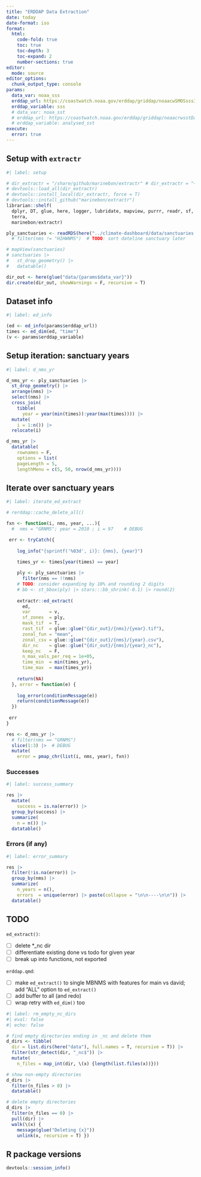 ```yaml
---
title: "ERDDAP Data Extraction"
date: today
date-format: iso
format:
  html:
    code-fold: true
    toc: true
    toc-depth: 3
    toc-expand: 2
    number-sections: true
editor: 
  mode: source
editor_options: 
  chunk_output_type: console
params:
  data_var: noaa_sss
  erddap_url: https://coastwatch.noaa.gov/erddap/griddap/noaacwSMOSsss3day.html
  erddap_variable: sss
  # data_var: noaa_sst
  # erddap_url: https://coastwatch.noaa.gov/erddap/griddap/noaacrwsstDaily.html
  # erddap_variable: analysed_sst
execute: 
  error: true
---
```


## Setup with `extractr`

```r
#| label: setup

# dir_extractr = "/share/github/marinebon/extractr" # dir_extractr = "~/Github/marinebon/extractr"
# devtools::load_all(dir_extractr)
# devtools::install_local(dir_extractr, force = T)
# devtools::install_github("marinebon/extractr")
librarian::shelf(
  dplyr, DT, glue, here, logger, lubridate, mapview, purrr, readr, sf, stringr,
  terra,
  marinebon/extractr)

ply_sanctuaries <- readRDS(here("../climate-dashboard/data/sanctuaries.rds")) # |> 
  # filter(nms != "HIHWNMS")  # TODO: sort dateline sanctuary later

# mapView(sanctuaries)
# sanctuaries |>
#   st_drop_geometry() |>
#   datatable()

dir_out <- here(glue("data/{params$data_var}"))
dir.create(dir_out, showWarnings = F, recursive = T)
```

## Dataset info

```r
#| label: ed_info

(ed <- ed_info(params$erddap_url))
times <- ed_dim(ed, "time")
(v <- params$erddap_variable)
```

## Setup iteration: sanctuary years

```r
#| label: d_nms_yr

d_nms_yr <- ply_sanctuaries |> 
  st_drop_geometry() |> 
  arrange(nms) |> 
  select(nms) |> 
  cross_join(
    tibble(
      year = year(min(times)):year(max(times)))) |> 
  mutate(
    i = 1:n()) |> 
  relocate(i)

d_nms_yr |> 
  datatable(
    rownames = F,
    options = list(
    pageLength = 5,
    lengthMenu = c(5, 50, nrow(d_nms_yr))))
```

## Iterate over sanctuary years

```r
#| label: iterate_ed_extract

# rerddap::cache_delete_all()

fxn <- function(i, nms, year, ...){
  #  nms = "GRNMS"; year = 2010 ; i = 97    # DEBUG

 err <- tryCatch({
    
    log_info("{sprintf('%03d', i)}: {nms}, {year}")

    times_yr <- times[year(times) == year]
    
    ply <- ply_sanctuaries |>
      filter(nms == !!nms)
    # TODO: consider expanding by 10% and rounding 2 digits
    # bb <- st_bbox(ply) |> stars:::bb_shrink(-0.1) |> round(2)
    
    extractr::ed_extract(
      ed,
      var       = v,
      sf_zones  = ply,
      mask_tif  = T,
      rast_tif  = glue::glue("{dir_out}/{nms}/{year}.tif"),
      zonal_fun = "mean",
      zonal_csv = glue::glue("{dir_out}/{nms}/{year}.csv"),
      dir_nc    = glue::glue("{dir_out}/{nms}/{year}_nc"),
      keep_nc   = F,
      n_max_vals_per_req = 1e+05,
      time_min  = min(times_yr),
      time_max  = max(times_yr))
    
    return(NA)
  }, error = function(e) {
    
    log_error(conditionMessage(e))
    return(conditionMessage(e))
  })
 
 err
} 

res <- d_nms_yr |> 
  # filter(nms == "GRNMS")
  slice(1:3) |>  # DEBUG
  mutate(
    error = pmap_chr(list(i, nms, year), fxn))
```

### Successes

```r
#| label: success_summary

res |> 
  mutate(
    success = is.na(error)) |> 
  group_by(success) |> 
  summarize(
    n = n()) |> 
  datatable()
```

### Errors (if any)

```r
#| label: error_summary

res |> 
  filter(!is.na(error)) |> 
  group_by(nms) |> 
  summarize(
    n_years = n(),
    errors  = unique(error) |> paste(collapse = "\n\n----\n\n")) |> 
  datatable()
```

## TODO

`ed_extract()`:

- [ ] delete *_nc dir
- [ ] differentiate existing done vs todo for given year
- [ ] break up into functions, not exported

`erddap.qmd`:

- [ ] make `ed_extract()` to single MBNMS with features for main vs david; add "ALL" option to `ed_extract()`
- [ ] add buffer to all (and redo)
- [ ] wrap retry with `ed_dim()` too

```r
#| label: rm_empty_nc_dirs
#| eval: false
#| echo: false

# find empty directories ending in _nc and delete them
d_dirs <- tibble(
  dir = list.dirs(here("data"), full.names = T, recursive = T)) |> 
  filter(str_detect(dir, "_nc$")) |> 
  mutate(
    n_files = map_int(dir, \(x) {length(list.files(x))}))

# show non-empty directories
d_dirs |> 
  filter(n_files > 0) |> 
  datatable()

# delete empty directories
d_dirs |> 
  filter(n_files == 0) |> 
  pull(dir) |>
  walk(\(x) {
    message(glue("Deleting {x}"))
    unlink(x, recursive = T) })
```


## R package versions

```r
devtools::session_info()
```

